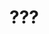 # ??? {#sec-materialy}

<!-- Celem tego rozdziału jest przedstawienie użytych w pracy danych. -->
<!-- Należy wyjaśnić jakie dane zostały użyte, jakiego są one rodzaju, dla jakiego okresu zostały pobrane/stworzone, co one zawierają, etc. -->

<!-- W tym rozdziale warto dodać ryciny i tabele przedstawiające użyte dane. -->

<!-- Zwróć uwagę, że poniższe bloki kodu mają parametr `#| echo: false`; oznacza to, że będą one niewidoczne w wynikowym pliku PDF. -->
<!-- Każdy z bloków kodu musi mieć unikalną nazwę; w przypadku rycin powinna się ona rozpoczynać od prefiksu `fig-`. -->
<!-- Dodanie podpisu pod rycinę odbywa się używając parametru `#| fig-cap:`. -->
<!-- Następnie do tej ryciny można się odnieść używając operatora `[-@]`. -->
<!-- Przykładowo, odniesienie się do pierwszej ryciny wymaga wpisania `[-@fig-rycina1]` (Rycina [-@fig-rycina1]). -->

<!-- ```{r} -->
<!-- #| label: fig-rycina1 -->
<!-- #| echo: false -->
<!-- #| fig-cap: "Moja pierwsza rycina" -->
<!-- plot(1, 4) -->
<!-- ``` -->

<!-- Podobnie wygląda odnoszenie się do plików graficznych.  -->
<!-- Tutaj wewnątrz bloku kodu należy użyć funkcji `knitr::include_graphics()` (Rycina [-@fig-rycina2]). -->
<!-- Dodatkowo możliwa jest zmiana rozmiary obrazka używając parametrów takich jak `#| out-width:` i `#| out-height:`. -->

<!-- ```{r} -->
<!-- #| label: fig-rycina2 -->
<!-- #| echo: false -->
<!-- #| fig-cap: "Moja druga rycina" -->
<!-- #| out-width: "100%" -->
<!-- #| out-height: 300px -->
<!-- knitr::include_graphics("figures/rcookies.png") -->
<!-- ``` -->

<!-- Odnoszenie się do tabel odbywa się poprzez operator `[-@]` wraz z prefiksem `tbl-`. -->
<!-- Natomiast tworzenie podpisu nad tabelą ma miejsce używając parametru `#| tbl-cap:`.  -->
<!-- Dodatkowo możliwe jest użycie pakietu **kableExtra** [@R-kableExtra] do określenia szerokości kolumn (Tabela [-@tbl-tabela1]). -->

<!-- ```{r tabela1, echo=FALSE} -->
<!-- #| label: tbl-tabela1 -->
<!-- #| echo: false -->
<!-- #| tbl-cap: "Moja pierwsza tabela" -->
<!-- df = data.frame(a = 1:5, b = letters[1:5]) -->
<!-- knitr::kable(df, booktabs = TRUE) |>  -->
<!--   kableExtra::column_spec(1, width = "2cm") |>   -->
<!--   kableExtra::column_spec(2, width = "4cm") -->
<!-- ``` -->

